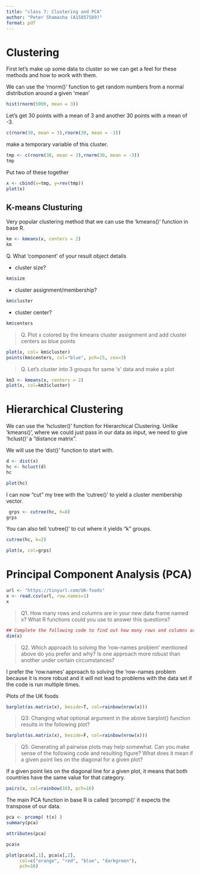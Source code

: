 ```yaml
---
title: "class 7: Clustering and PCA"
author: "Peter Shamasha (A15857589)"
format: pdf
---
```


# Clustering

First let's make up some data to cluster so we can get a feel for these methods and how to work with them.

We can use the 'rnorm()' function to get random numbers from a normal distribution around a given 'mean'

```r
hist(rnorm(5000, mean = 3))
```

Let's get 30 points with a mean of 3 and another 30 points with a mean of -3.

```r
c(rnorm(30, mean = 3),rnorm(30, mean = -3))
```
make a temporary variable of this cluster.
```r
tmp <- c(rnorm(30, mean = 3),rnorm(30, mean = -3))
tmp
```

Put two of these together
```r
x <- cbind(x=tmp, y=rev(tmp))
plot(x)
```

## K-means Clusturing

Very popular clustering method that we can use the 'kmeans()' function in base R.

```r
km <- kmeans(x, centers = 2)
km
```

Q. What ‘component’ of your result object details

 - cluster size?
```r
km$size
```
 
 - cluster assignment/membership?
```r
km$cluster
```

 - cluster center?

```r
km$centers
```

>Q. Plot x colored by the kmeans cluster assignment and
 add cluster centers as blue points

```r
plot(x, col= km$cluster)
points(km$centers, col="blue", pch=15, cex=3)
```

> Q. Let's cluster into 3 groups for same 'x' data and make a plot

```r
km3 <- kmeans(x, centers = 2)
plot(x, col=km3$cluster)
```

# Hierarchical Clustering

We can use the 'hcluster()' function for Hierarchical Clustering. Unlike 'kmeans()', where we could just pass in our data as input, we need to give 'hclust()' a "distance matrix". 


We will use the 'dist()' function to start with.

```r
d <- dist(x)
hc <- hclust(d)
hc
```

```r
plot(hc)
```

I can now "cut" my tree with the 'cutree()' to yield a cluster membership vector.

```r
 grps <- cutree(hc, h=8)
grps
```

You can also tell 'cutree()' to cut where it yields "k" groups.

```r
cutree(hc, k=2)
```

```r
plot(x, col=grps)
```


# Principal Component Analysis (PCA)

```r
url <- "https://tinyurl.com/UK-foods"
x <- read.csv(url, row.names=1)
x
```

>Q1. How many rows and columns are in your new data frame named x? What R functions could you use to answer this questions?

```r
## Complete the following code to find out how many rows and columns are in x?
dim(x)
```
>Q2. Which approach to solving the ‘row-names problem’ mentioned above do you prefer and why? Is one approach more robust than another under certain circumstances?

I prefer the 'row.names' approach to solving the 'row-names problem because it is more robust and it will not lead to problems with the data set if the code is run multiple times.


Plots of the UK foods

```r
barplot(as.matrix(x), beside=T, col=rainbow(nrow(x)))
```

>Q3: Changing what optional argument in the above barplot() function results in the following plot?

```r
barplot(as.matrix(x), beside=F, col=rainbow(nrow(x)))
```

>Q5: Generating all pairwise plots may help somewhat. Can you make sense of the following code and resulting figure? What does it mean if a given point lies on the diagonal for a given plot?
 
If a given point lies on the diagonal line for a given plot, it means that both countries have the same value for that category.
```r
pairs(x, col=rainbow(10), pch=16)
```

The main PCA function in base R is called 'prcomp()' it expects the transpose of our data.


```r
pca <- prcomp( t(x) )
summary(pca)
```

```r
attributes(pca)
```

```r
pca$x
```
```r
plot(pca$x[,1], pca$x[,2], 
     col=c("orange", "red", "blue", "darkgreen"), 
     pch=16)
```



